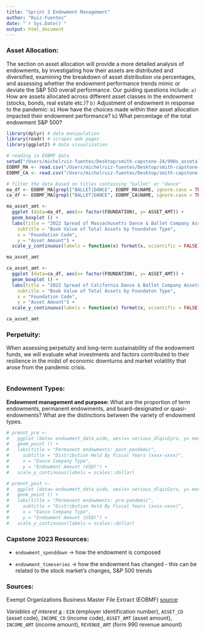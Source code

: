 ```yaml
---
title: "Sprint 2 Endowment Management"
author: "Ruiz-Fuentes"
date: "`r Sys.Date()`"
output: html_document
---
```


### Asset Allocation:

The section on asset allocation will provide a more detailed analysis of endowments, by investigating how their assets are distributed and diversified, examining the breakdown of asset distribution via percentages, and assessing whether the endowment performance trends mimic or deviate the S&P 500 overall performance. Our guiding questions include: `a)` How are assets allocated across different asset classes in the endowment (stocks, bonds, real estate etc.)? `b)` Adjustment of endowment in response to the pandemic: `b1` How have the choices made within their asset allocation impacted their endowment performance? `b2` What percentage of the total endowment S&P 500?

```r

library(dplyr) # data manipulation
library(readr) # scrapes web pages
library(ggplot2) # data visualization

# reading in EOBMF data
setwd("/Users/michelruiz-fuentes/Desktop/smith-capstone-24/990s_assetallocation")
EOBMF_MA <- read.csv("/Users/michelruiz-fuentes/Desktop/smith-capstone-24/990s_assetallocation/EOBMF_MA.csv")
EOBMF_CA <- read.csv("/Users/michelruiz-fuentes/Desktop/smith-capstone-24/990s_assetallocation/EOBMF_CA.csv")

# filter the data based on titles containing "ballet" or "dance"
ma_df <- EOBMF_MA[grepl("BALLET|DANCE", EOBMF_MA$NAME, ignore.case = TRUE), ]
ca_df <- EOBMF_MA[grepl("BALLET|DANCE", EOBMF_CA$NAME, ignore.case = TRUE), ]
```

```r
ma_asset_amt <- 
  ggplot (data=ma_df, aes(x= factor(FOUNDATION), y= ASSET_AMT)) +
  geom_boxplot () + 
  labs(title = "2022 Spread of Massachusetts Dance & Ballet Company Assets",
    subtitle = "Book Value of Total Assets by Foundaton Type",
    x = "Foundation Code",
    y = "Asset Amount") +
  scale_y_continuous(labels = function(x) format(x, scientific = FALSE))
```

```r
ma_asset_amt
```

```r
ca_asset_amt <- 
  ggplot (data=ca_df, aes(x= factor(FOUNDATION), y= ASSET_AMT)) +
  geom_boxplot () + 
  labs(title = "2022 Spread of California Dance & Ballet Company Assets",
    subtitle = "Book Value of Total Assets by Foundaton Type",
    x = "Foundation Code",
    y = "Asset Amount") +
  scale_y_continuous(labels = function(x) format(x, scientific = FALSE))
```

```r
ca_asset_amt
```

### Perpetuity:

When assessing perpetuity and long-term sustainability of the endowment funds, we will evaluate what investments and factors contributed to their resilience in the midst of economic downturns and market volatility that arose from the pandemic crisis.

```r

```

### Endowment Types:

**Endowment management and purpose:** What are the proportion of term endowments, permanent endowments, and board-designated or quasi-endowments? What are the distinctions between the variety of endowment types.

```r
# prmnnt_pre <- 
#   ggplot (data= endowment_data_wide, aes(x= serious_dlqin2yrs, y= monthly_income)) +
#   geom_point () + 
#   labs(title = "Permanent endowments: post-pandemic",
#     subtitle = "Distribution Held By Fiscal Years (xxxx-xxxx)",
#     x = "Dance Company Type",
#     y = "Endowment Amount (USD)") +
#   scale_y_continuous(labels = scales::dollar)
```

```r
# prmnnt_post <- 
#   ggplot (data= endowment_data_wide, aes(x= serious_dlqin2yrs, y= monthly_income)) +
#   geom_point () + 
#   labs(title = "Permanent endowments: pre-pandemic",
#     subtitle = "Distribution Held By Fiscal Years (xxxx-xxxx)",
#     x = "Dance Company Type",
#     y = "Endowment Amount (USD)") +
#   scale_y_continuous(labels = scales::dollar)
```

### Capstone 2023 Resources:

-   `endowment_spenddown` → how the endowment is composed

-   `endowment_timeseries` → how the endowment has changed - this can be related to the stock market's changes, S&P 500 trends

### Sources:

Exempt Organizations Business Master File Extract (EOBMF) [source](https://www.irs.gov/charities-non-profits/exempt-organizations-business-master-file-extract-eo-bmf):

*Variables of interest* [a](https://www.irs.gov/pub/irs-soi/eo-info.pdf) : `EIN` (employer identification number), `ASSET_CD` (asset code), `INCOME_CD` (income code), `ASSET_AMT` (asset amount), `INCOME_AMT` (income amount), `REVENUE_AMT` (form 990 revenue amount)
